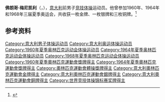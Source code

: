 {{NoteTA|G1=Sports}}
'''佛朗哥·梅尼凯利'''（{{lang-it|Franco Menichelli}}，{{bd|1941年|8月3日||}}），[[意大利|意大利]]前男子[[竞技体操|竞技体操]]运动员。他曾参加1960年、1964年和1968年三届夏季奥运会，共收获一枚金牌、一枚银牌和三枚铜牌。<ref>{{Cite web|title=Franco MENICHELLI|url=https://www.olympic.org/franco-menichelli|accessdate=2021-03-24|work=International Olympic Committee|archive-date=2017-03-26|archive-url=https://web.archive.org/web/20170326181312/https://www.olympic.org/franco-menichelli}}</ref>

== 参考资料 ==
{{reflist}}
{{奧林匹克運動會男子自由體操冠軍}}
{{Authority control}}
{{DEFAULTSORT:Menichelli, Franco}}
[[Category:意大利男子体操运动员|Category:意大利男子体操运动员]]
[[Category:意大利奥运体操运动员|Category:意大利奥运体操运动员]]
[[Category:1960年夏季奥林匹克运动会体操运动员|Category:1960年夏季奥林匹克运动会体操运动员]]
[[Category:1964年夏季奥林匹克运动会体操运动员|Category:1964年夏季奥林匹克运动会体操运动员]]
[[Category:1968年夏季奥林匹克运动会体操运动员|Category:1968年夏季奥林匹克运动会体操运动员]]
[[Category:1960年夏季奧林匹克運動會獎牌得主|Category:1960年夏季奧林匹克運動會獎牌得主]]
[[Category:1964年夏季奧林匹克運動會獎牌得主|Category:1964年夏季奧林匹克運動會獎牌得主]]
[[Category:奧林匹克運動會體操獎牌得主|Category:奧林匹克運動會體操獎牌得主]]
[[Category:意大利奧林匹克運動會金牌得主|Category:意大利奧林匹克運動會金牌得主]]
[[Category:意大利奧林匹克運動會銀牌得主|Category:意大利奧林匹克運動會銀牌得主]]
[[Category:意大利奧林匹克運動會銅牌得主|Category:意大利奧林匹克運動會銅牌得主]]
[[Category:世界竞技体操锦标赛奖牌得主|Category:世界竞技体操锦标赛奖牌得主]]